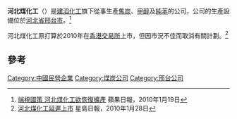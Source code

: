 '''河北煤化工'''（{{hkex2|0961}}）是[[建滔化工|建滔化工]]旗下從事生產[[焦炭|焦炭]]、[[甲醇|甲醇]]及[[純苯|純苯]]的公司，公司的生產設備位於[[河北省|河北省]][[邢台市|邢台市]]。<ref>[http://hk.apple.nextmedia.com/template/apple/art_main.php?iss_id=20100119&sec_id=15307&art_id=13640667 端視國策 河北煤化工欲恢復擴產] 蘋果日報，2010年1月19日</ref>

河北煤化工原打算於2010年在[[香港交易所|香港交易所]]上市，但因市況不佳而取消有關計劃。<ref>[http://finance.sina.com.hk/news/1/2/1/2374673/1.html 河北煤化工延遲上市]{{Dead link|date=2019年11月 |bot=InternetArchiveBot |fix-attempted=yes }} 星島日報，2010年1月28日</ref>

==參考==
{{reflist}}

[[Category:中國民營企業|Category:中國民營企業]]
[[Category:煤炭公司|Category:煤炭公司]]
[[Category:邢台公司|Category:邢台公司]]